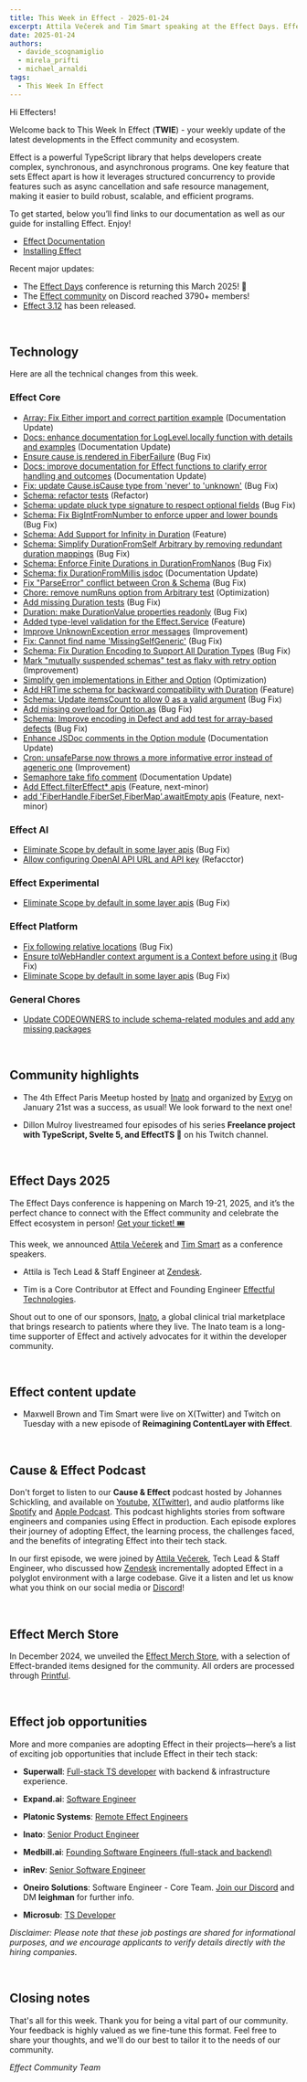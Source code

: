 ```yaml
---
title: This Week in Effect - 2025-01-24
excerpt: Attila Večerek and Tim Smart speaking at the Effect Days. Effect Paris Meetup 4. "Re-building Contentlayer with Effect (Part 11)" by Maxwell Brown and Tim Smart. Technical updates in Effect.
date: 2025-01-24
authors:
  - davide_scognamiglio
  - mirela_prifti
  - michael_arnaldi
tags:
  - This Week In Effect
---
```



Hi Effecters!

Welcome back to This Week In Effect (**TWIE**) - your weekly update of the latest developments in the Effect community and ecosystem.

Effect is a powerful TypeScript library that helps developers create complex, synchronous, and asynchronous programs. One key feature that sets Effect apart is how it leverages structured concurrency to provide features such as async cancellation and safe resource management, making it easier to build robust, scalable, and efficient programs.

To get started, below you’ll find links to our documentation as well as our guide for installing Effect. Enjoy!

- [Effect Documentation](/docs/getting-started/introduction/)
- [Installing Effect](/docs/getting-started/installation/)

Recent major updates:

- The [Effect Days](https://effect.website/events/effect-days) conference is returning this March 2025! 🎉
- The [Effect community](https://discord.gg/effect-ts) on Discord reached 3790+ members!
- [Effect 3.12](https://effect.website/blog/releases/effect/312) has been released.

&nbsp;
## Technology

Here are all the technical changes from this week.

### Effect Core
- [Array: Fix Either import and correct partition example](https://github.com/Effect-TS/effect/pull/4287) (Documentation Update)
- [Docs: enhance documentation for LogLevel.locally function with details and examples](https://github.com/Effect-TS/effect/pull/4293) (Documentation Update)
- [Ensure cause is rendered in FiberFailure](https://github.com/Effect-TS/effect/pull/4294) (Bug Fix)
- [Docs: improve documentation for Effect functions to clarify error handling and outcomes](https://github.com/Effect-TS/effect/pull/4295) (Documentation Update)
- [Fix: update Cause.isCause type from 'never' to 'unknown'](https://github.com/Effect-TS/effect/pull/4296) (Bug Fix)
- [Schema: refactor tests](https://github.com/Effect-TS/effect/pull/4299) (Refactor)
- [Schema: update pluck type signature to respect optional fields](https://github.com/Effect-TS/effect/pull/4300) (Bug Fix)
- [Schema: Fix BigIntFromNumber to enforce upper and lower bounds](https://github.com/Effect-TS/effect/pull/4301) (Bug Fix)
- [Schema: Add Support for Infinity in Duration](https://github.com/Effect-TS/effect/pull/4307) (Feature)
- [Schema: Simplify DurationFromSelf Arbitrary by removing redundant duration mappings](https://github.com/Effect-TS/effect/pull/4308) (Bug Fix)
- [Schema: Enforce Finite Durations in DurationFromNanos](https://github.com/Effect-TS/effect/pull/4309) (Bug Fix)
- [Schema: fix DurationFromMillis jsdoc](https://github.com/Effect-TS/effect/pull/4310) (Documentation Update)
- [Fix "ParseError" conflict between Cron & Schema](https://github.com/Effect-TS/effect/pull/4228) (Bug Fix)
- [Chore: remove numRuns option from Arbitrary test](https://github.com/Effect-TS/effect/pull/4315) (Optimization)
- [Add missing Duration tests](https://github.com/Effect-TS/effect/pull/4318) (Bug Fix)
- [Duration: make DurationValue properties readonly](https://github.com/Effect-TS/effect/pull/4314) (Bug Fix)
- [Added type-level validation for the Effect.Service](https://github.com/Effect-TS/effect/pull/4298) (Feature)
- [Improve UnknownException error messages](https://github.com/Effect-TS/effect/pull/4292) (Improvement)
- [Fix: Cannot find name 'MissingSelfGeneric'](https://github.com/Effect-TS/effect/pull/4320) (Bug Fix)
- [Schema: Fix Duration Encoding to Support All Duration Types](https://github.com/Effect-TS/effect/pull/4313) (Bug Fix)
- [Mark "mutually suspended schemas" test as flaky with retry option](https://github.com/Effect-TS/effect/pull/4323) (Improvement)
- [Simplify gen implementations in Either and Option](https://github.com/Effect-TS/effect/pull/4324) (Optimization)
- [Add HRTime schema for backward compatibility with Duration](https://github.com/Effect-TS/effect/pull/4327) (Feature)
- [Schema: Update itemsCount to allow 0 as a valid argument](https://github.com/Effect-TS/effect/pull/4329) (Bug Fix)
- [Add missing overload for Option.as](https://github.com/Effect-TS/effect/pull/4330) (Bug Fix)
- [Schema: Improve encoding in Defect and add test for array-based defects](https://github.com/Effect-TS/effect/pull/4331) (Bug Fix)
- [Enhance JSDoc comments in the Option module](https://github.com/Effect-TS/effect/pull/4332) (Documentation Update)
- [Cron: unsafeParse now throws a more informative error instead of ageneric one](https://github.com/Effect-TS/effect/pull/4333) (Improvement)
- [Semaphore take fifo comment](https://github.com/Effect-TS/effect/pull/4325) (Documentation Update)
- [Add Effect.filterEffect* apis](https://github.com/Effect-TS/effect/pull/4335) (Feature, next-minor)
- [add 'FiberHandle,FiberSet,FiberMap'.awaitEmpty apis](https://github.com/Effect-TS/effect/pull/4337) (Feature, next-minor)


### Effect AI
- [Eliminate Scope by default in some layer apis](https://github.com/Effect-TS/effect/pull/4306) (Bug Fix)
- [Allow configuring OpenAI API URL and API key](https://github.com/Effect-TS/effect/pull/4316) (Refacctor)


### Effect Experimental
- [Eliminate Scope by default in some layer apis](https://github.com/Effect-TS/effect/pull/4306) (Bug Fix)


### Effect Platform
- [Fix following relative locations](https://github.com/Effect-TS/effect/pull/4286) (Bug Fix)
- [Ensure toWebHandler context argument is a Context before using it](https://github.com/Effect-TS/effect/pull/4304) (Bug Fix)
- [Eliminate Scope by default in some layer apis](https://github.com/Effect-TS/effect/pull/4306) (Bug Fix)


### General Chores
- [Update CODEOWNERS to include schema-related modules and add any missing packages](https://github.com/Effect-TS/effect/pull/4289)


&nbsp;
## Community highlights

- The 4th Effect Paris Meetup hosted by [Inato](https://inato.com/) and organized by [Evryg](https://www.evryg.com/) on January 21st was a success, as usual! We look forward to the next one!
  <Tweet id="1881774941462487319" />

- Dillon Mulroy livestreamed four episodes of his series **Freelance project with TypeScript, Svelte 5, and EffectTS 🚀** on his Twitch channel.
  <TwitchPlayerNonInteractive video="2358559263" />

&nbsp;
## Effect Days 2025
The Effect Days conference is happening on March 19-21, 2025, and it’s the perfect chance to connect with the Effect community and celebrate the Effect ecosystem in person! [Get your ticket! 🎟️](https://effect.website/events/effect-days)
  <Tweet id="1875510026896597173" />

This week, we announced [Attila Večerek](https://x.com/attilavecerek) and [Tim Smart](https://x.com/tim_smart) as a conference speakers. 

- Attila is Tech Lead & Staff Engineer at [Zendesk](https://www.zendesk.com).
<Tweet id="1881309562344726687" />

- Tim is a Core Contributor at Effect and Founding Engineer [Effectful Technologies](https://effectful.co).
<Tweet id="1882409403829399823" />

Shout out to one of our sponsors, [Inato](https://inato.com/), a global clinical trial marketplace that brings research to patients where they live. The Inato team is a long-time supporter of Effect and actively advocates for it within the developer community.
  <Tweet id="1876251657811726345" />


&nbsp;
## Effect content update

- Maxwell Brown and Tim Smart were live on X(Twitter) and Twitch on Tuesday with a new episode of **Reimagining ContentLayer with Effect**.
<Tweet id="1882202943577067710" />


&nbsp;
## Cause & Effect Podcast
Don't forget to listen to our **Cause & Effect** podcast hosted by Johannes Schickling, and available on [Youtube](https://www.youtube.com/@effect-ts), [X(Twitter)](https://x.com/EffectTS_/status/1861446144137531585), and audio platforms like [Spotify](https://open.spotify.com/episode/7Bkn7A8EXnoqWWmI0czAdz) and [Apple Podcast](https://podcasts.apple.com/us/podcast/cause-effect/id1781879869). This podcast highlights stories from software engineers and companies using Effect in production. Each episode explores their journey of adopting Effect, the learning process, the challenges faced, and the benefits of integrating Effect into their tech stack.

In our first episode, we were joined by [Attila Večerek](https://x.com/attilavecerek), Tech Lead & Staff Engineer, who discussed how [Zendesk](https://www.zendesk.com) incrementally adopted Effect in a polyglot environment with a large codebase. Give it a listen and let us know what you think on our social media or [Discord](https://discord.gg/effect-ts)!

<YouTube
  id="https://youtu.be/rNAqPHBQFEQ"
  title="Adopting Effect at Zendesk w/ Attila Večerek | Cause & Effect #1"
/>

&nbsp;
## Effect Merch Store
In December 2024, we unveiled the [Effect Merch Store](https://effect.website/merch), with a selection of Effect-branded items designed for the community. All orders are processed through [Printful](https://www.printful.com/).
  <Tweet id="1868605126862385238" />


&nbsp;
## Effect job opportunities

More and more companies are adopting Effect in their projects—here’s a list of exciting job opportunities that include Effect in their tech stack:

- **Superwall**: [Full-stack TS developer](https://twitter.com/jakemor/status/1854248980454228411) with backend & infrastructure experience.

- **Expand.ai**: [Software Engineer](https://twitter.com/getexpandai/status/1858674403430854823)

- **Platonic Systems**: [Remote Effect Engineers](https://twitter.com/platonicsystems/status/1861470819861311945)

- **Inato**: [Senior Product Engineer](https://jobs.lever.co/inato/2bbbe759-d4ce-4cc4-8267-8bc998189469)

- **Medbill.ai**: [Founding Software Engineers (full-stack and backend)](https://www.linkedin.com/posts/codingtom_medbill-ai-activity-7260092522708762624-N7TH)

- **inRev**: [Senior Software Engineer](https://jobs.gusto.com/postings/inrev-llc-senior-full-stack-engineer-332c0453-fd2d-457f-b30c-f5a0e999cbc5)

- **Oneiro Solutions**: Software Engineer - Core Team. [Join our Discord](https://discord.com/channels/795981131316985866/796153351372275743) and DM **leighman** for further info.

- **Microsub**: [TS Developer](https://x.com/0xdownshift/status/1880013835878154510)

*Disclaimer: Please note that these job postings are shared for informational purposes, and we encourage applicants to verify details directly with the hiring companies.*


&nbsp;
## Closing notes

That's all for this week. Thank you for being a vital part of our community. Your feedback is highly valued as we fine-tune this format. Feel free to share your thoughts, and we'll do our best to tailor it to the needs of our community.

_Effect Community Team_
